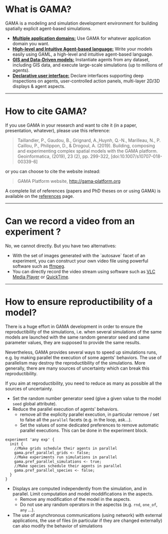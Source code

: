 # What is GAMA?

GAMA is a modeling and simulation development environment for building spatially explicit agent-based simulations. 

* [**Multiple application domains:**](wiki/Home#multiple-application-domains) Use GAMA for whatever application domain you want. 
* [**High-level and Intuitive Agent-based language:**](wiki/Home#high-level-and-intuitive-agent-based-language) Write your models easily using GAML, a high-level and intuitive agent-based language.
* [**GIS and Data-Driven models:**](wiki/Home#gis-and-data-driven-models) Instantiate agents from any dataset, including GIS data, and execute large-scale simulations (up to millions of agents).
* [**Declarative user interface:**](wiki/Home#declarative-user-interface) Declare interfaces supporting deep inspections on agents, user-controlled action panels, multi-layer 2D/3D displays & agent aspects.

---

# How to cite GAMA?
If you use GAMA in your research and want to cite it (in a paper, presentation, whatever), please use this reference:

> Taillandier, P., Gaudou, B., Grignard, A.,Huynh, Q.-N., Marilleau, N., P. Caillou, P., Philippon, D., & Drogoul, A. (2019). Building, composing and experimenting complex spatial models with the GAMA platform. Geoinformatica, (2019), 23 (2), pp. 299-322, [doi:10.1007/s10707-018-00339-6]

or you can choose to cite the website instead:

> GAMA Platform website, http://gama-platform.org

A complete list of references (papers and PhD theses on or using GAMA) is available on the [references](References) page.

---

# Can we record a video from an experiment ?

No, we cannot directly. But you have two alternatives:

- With the set of images generated with the \`autosave\` facet of an experiment, you can construct your own video file using powerful software such as [ffmpeg](https://www.ffmpeg.org/).
- You can directly record the video stream using software such as [VLC Media Player](http://www.videolan.org/vlc/index.html) or [QuickTime](http://www.apple.com/quicktime/download/).

---

# How to ensure reproductibility of a model? 

There is a huge effort in GAMA development in order to ensure the reproductibility of the simulations, i.e. when several simulations of the same models are launched with the same random  generator seed and same parameter values, they are supposed to provide the same results.

Nevertheless, GAMA provides several ways to speed up simulations runs, e.g. by making parallel the execution of some agents' behaviors. The use of parallelism may destroy the reproductibility of the simulations. More generally, there are many sources of uncertainty which can break this reproductibility.

If you aim at reproductibility, you need to reduce as many as possible all the sources of uncertainty.
* Set the random number generator seed (give a given value to the model `seed` global attribute).
* Reduce the parallel execution of agents' behaviors. 
  * remove all the explicity parallel execution, in particular remove / set to  false all the `parallel` facets (e.g. in the loop, ask...).
  * Set the values of some dedicated preferences to remove automatic parallel executions. This can be done in the experiment block.

```
experiment 'any exp' {
  init {
	//Make grids schedule their agents in parallel
	gama.pref_parallel_grids <- false;
	//Make experiments run simulations in parallel
	gama.pref_parallel_simulations <- true;
	//Make species schedule their agents in parallel
	gama.pref_parallel_species <- false;
  }
}
```

* Displays are computed independently from the simulation, and in parallel. Limit computation and model moddifications in the aspects.
  * Remove any modification of the model in the aspects.
  * Do not use  any random operators in the aspectss (e.g. `rnd`, `one_of`, `any` ...).
* The use of asynchronous communications (using network) with external applications, the use of files (in particular if they are changed  externally) can also modify the behavior of simulations

